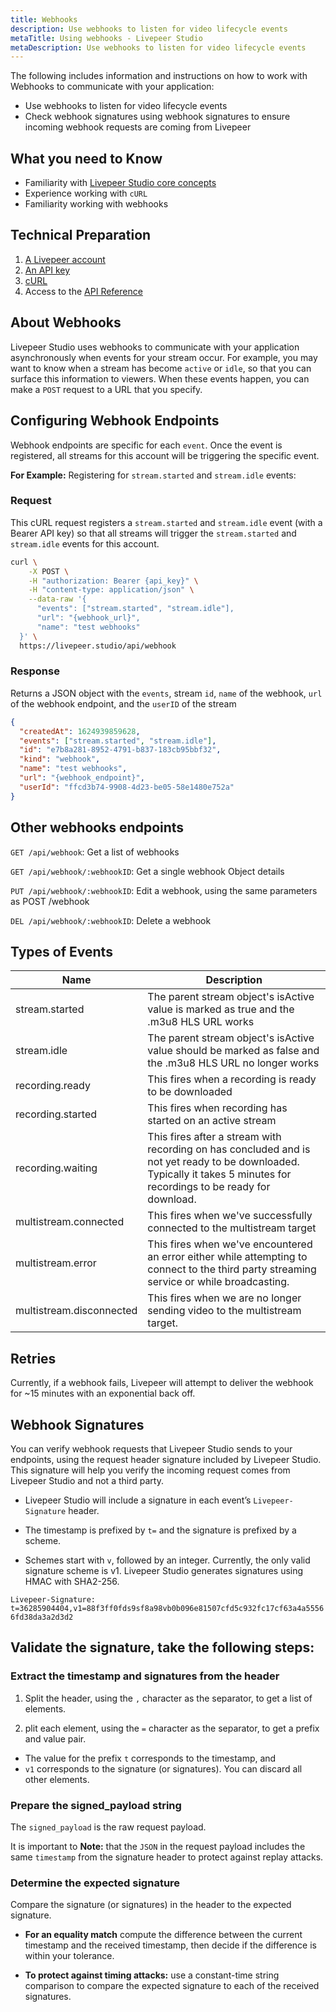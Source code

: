 ```yaml
---
title: Webhooks
description: Use webhooks to listen for video lifecycle events
metaTitle: Using webhooks - Livepeer Studio
metaDescription: Use webhooks to listen for video lifecycle events
---
```


The following includes information and instructions on how to work with Webhooks to communicate with your application:

- Use webhooks to listen for video lifecycle events
- Check webhook signatures using webhook signatures to ensure incoming webhook requests are coming from Livepeer


## What you need to Know

- Familiarity with [Livepeer Studio core concepts](/aboutstudio)
- Experience working with `cURL`
- Familiarity working with webhooks

## Technical Preparation

1. [A Livepeer account](https://livepeer.studio/login)
1. [An API key](https://livepeer.studio/docs/guides/start-live-streaming/api-key)
1. [cURL](https://curl.se/)
1. Access to the [API Reference](https://livepeer.studio/docs/api-reference)


## **About Webhooks**

Livepeer Studio uses webhooks to communicate with your application asynchronously when events for your stream occur. For example, you may want to know when a stream has become `active` or `idle`, so that you can surface this information to viewers. When these events happen, you can make a `POST` request to a URL that you specify.

## Configuring Webhook Endpoints

Webhook endpoints are specific for each `event`. Once the event is registered, all streams for this account will be triggering the specific event. 

**For Example:** Registering for `stream.started` and `stream.idle` events:

### Request

This cURL request registers a `stream.started` and `stream.idle` event (with a Bearer API key) so that all streams will trigger the `stream.started` and `stream.idle` events for this account.

```bash
curl \
    -X POST \
    -H "authorization: Bearer {api_key}" \
    -H "content-type: application/json" \
    --data-raw '{
      "events": ["stream.started", "stream.idle"],
      "url": "{webhook_url}",
      "name": "test webhooks"
  }' \
  https://livepeer.studio/api/webhook
```


### Response

Returns a JSON object with the `events`, stream `id`, `name` of the webhook, `url` of the webhook endpoint, and the `userID` of the stream

```json
{
  "createdAt": 1624939859628,
  "events": ["stream.started", "stream.idle"],
  "id": "e7b8a281-8952-4791-b837-183cb95bbf32",
  "kind": "webhook",
  "name": "test webhooks",
  "url": "{webhook_endpoint}",
  "userId": "ffcd3b74-9908-4d23-be05-58e1480e752a"
}
```



## Other webhooks endpoints

`GET /api/webhook`: Get a list of webhooks

`GET /api/webhook/:webhookID`: Get a single webhook Object details

`PUT /api/webhook/:webhookID`: Edit a webhook, using the same parameters as POST
/webhook

`DEL /api/webhook/:webhookID`: Delete a webhook

## Types of Events

| Name                     | Description                                                  |
| ------------------------ | ------------------------------------------------------------ |
| stream.started           | The parent stream object's isActive value is marked as true and the .m3u8 HLS URL works |
| stream.idle              | The parent stream object's isActive value should be marked as false and the .m3u8 HLS URL no longer works |
| recording.ready          | This fires when a recording is ready to be downloaded        |
| recording.started        | This fires when recording has started on an active stream    |
| recording.waiting        | This fires after a stream with recording on has concluded and is not yet ready to be downloaded. Typically it takes 5 minutes for recordings to be ready for download. |
| multistream.connected    | This fires when we've successfully connected to the multistream target |
| multistream.error        | This fires when we've encountered an error either while attempting to connect to the third party streaming service or while broadcasting. |
| multistream.disconnected | This fires when we are no longer sending video to the multistream target. |

## Retries

Currently, if a webhook fails, Livepeer will attempt to deliver the webhook for
~15 minutes with an exponential back off.


## Webhook Signatures

You can verify webhook requests that Livepeer Studio sends to your endpoints, using
the request header signature included by Livepeer Studio. This signature will help
you verify the incoming request comes from Livepeer Studio and not a third party.

- Livepeer Studio will include a signature in each event’s `Livepeer-Signature`
header. 

- The timestamp is prefixed by `t=` and the signature is prefixed by a
scheme. 

- Schemes start with `v`, followed by an integer. Currently, the only
valid signature scheme is v1. Livepeer Studio generates signatures using HMAC with
SHA2-256.

`Livepeer-Signature: t=36285904404,v1=88f3ff0fds9sf8a98vb0b096e81507cfd5c932fc17cf63a4a55566fd38da3a2d3d2`


## Validate the signature, take the following steps:

### Extract the timestamp and signatures from the header

1. Split the header, using the `,` character as the separator, to get a list of
elements. 

2. plit each element, using the `=` character as the separator, to
get a prefix and value pair. 

- The value for the prefix `t` corresponds to the
timestamp, and
- `v1` corresponds to the signature (or signatures). You can
discard all other elements.

### Prepare the signed_payload string

The `signed_payload` is the raw request payload. 

It is important to **Note:** that the `JSON` in the request payload includes the same `timestamp` from the signature header to
protect against replay attacks.

### Determine the expected signature

Compare the signature (or signatures) in the header to the expected signature.

- **For an equality match** compute the difference between the current timestamp and
the received timestamp, then decide if the difference is within your tolerance.

- **To protect against timing attacks:** use a constant-time string comparison to
compare the expected signature to each of the received signatures.